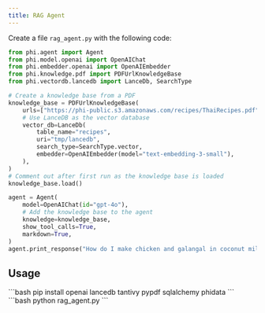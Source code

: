 ```yaml
---
title: RAG Agent
---
```


Create a file `rag_agent.py` with the following code:

```python rag_agent.py
from phi.agent import Agent
from phi.model.openai import OpenAIChat
from phi.embedder.openai import OpenAIEmbedder
from phi.knowledge.pdf import PDFUrlKnowledgeBase
from phi.vectordb.lancedb import LanceDb, SearchType

# Create a knowledge base from a PDF
knowledge_base = PDFUrlKnowledgeBase(
    urls=["https://phi-public.s3.amazonaws.com/recipes/ThaiRecipes.pdf"],
    # Use LanceDB as the vector database
    vector_db=LanceDb(
        table_name="recipes",
        uri="tmp/lancedb",
        search_type=SearchType.vector,
        embedder=OpenAIEmbedder(model="text-embedding-3-small"),
    ),
)
# Comment out after first run as the knowledge base is loaded
knowledge_base.load()

agent = Agent(
    model=OpenAIChat(id="gpt-4o"),
    # Add the knowledge base to the agent
    knowledge=knowledge_base,
    show_tool_calls=True,
    markdown=True,
)
agent.print_response("How do I make chicken and galangal in coconut milk soup", stream=True)
```

## Usage

<Steps>
  <Snippet file="create-venv-step.mdx" />

  <Step title="Install libraries">
    ```bash
    pip install openai lancedb tantivy pypdf sqlalchemy phidata
    ```
  </Step>

  <Step title="Run the agent">
    ```bash
    python rag_agent.py
    ```
  </Step>

</Steps>